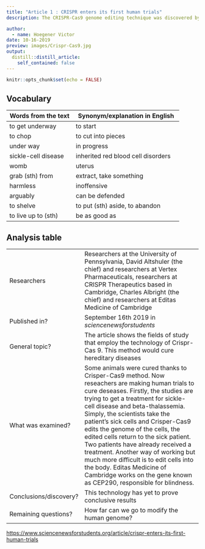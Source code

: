 ```yaml
---
title: "Article 1 : CRISPR enters its first human trials"
description: The CRISPR-Cas9 genome editing technique was discovered by a French researcher Emmanuelle Charpentier collaborating with an American Jennifer Doudna. This tools  allow modifying genome sequences with precision and open the way of new discoveries. Reseachers are working on different applications such as prevent or cure diseases.

author:
  - name: Hoegener Victor
date: 10-16-2019
preview: images/Crispr-Cas9.jpg
output:
  distill::distill_article:
    self_contained: false
---
```


```r
knitr::opts_chunk$set(echo = FALSE)
```



## Vocabulary 

| Words from the text | Synonym/explanation in English |
| ------------------- | ------------------------------ |
| to get underway   | to start                   |
| to chop                    | to cut into pieces         |
| under way                    | in progress         |
| sickle-cell disease                    | inherited red blood cell disorders         |
| womb                    | uterus         |
| grab (sth) from                    | extract, take something         |
| harmless                    | inoffensive         |
| arguably                    | can be defended         |
| to shelve                    | to put (sth) aside, to abandon |
| to live up to (sth)                    | be as good as         |

## Analysis table 

|                              |                                                                     |
| ---------------------------- | ------------------------------------------------------------------- |
| Researchers                  | Researchers at the University of Pennsylvania, David Altshuler (the chief) and researchers at Vertex Pharmaceuticals, researchers at CRISPR Therapeutics based in Cambridge, Charles Albright (the chief) and researchers at Editas Medicine of Cambridge                         |
| Published in?                | September 16th 2019 in *sciencenewsforstudents*                                                       |
| General topic?               |  The article shows the fields of study that employ the technology of Crispr-Cas 9. This method would cure hereditary diseases                      |
| What was examined?       |  Some animals were cured thanks to Crisper-Cas9 method. Now reseachers are making human trials to cure deseases. Firstly, the studies are trying to get a treatment for sickle-cell disease and beta-thalassemia. Simply, the scientists take the patient's sick cells and Crisper-Cas9 edits the genome of the cells, the edited cells return to the sick patient. Two patients have already received a treatment. Another way of working but much more difficult is to edit cells into the body. Editas Medicine of Cambridge works on the gene known as CEP290, responsible for blindness.      |
| Conclusions/discovery?       |  This technology has yet to prove conclusive results      |
| Remaining questions?         | How far can we go to modify the human genome? |


<https://www.sciencenewsforstudents.org/article/crispr-enters-its-first-human-trials>

